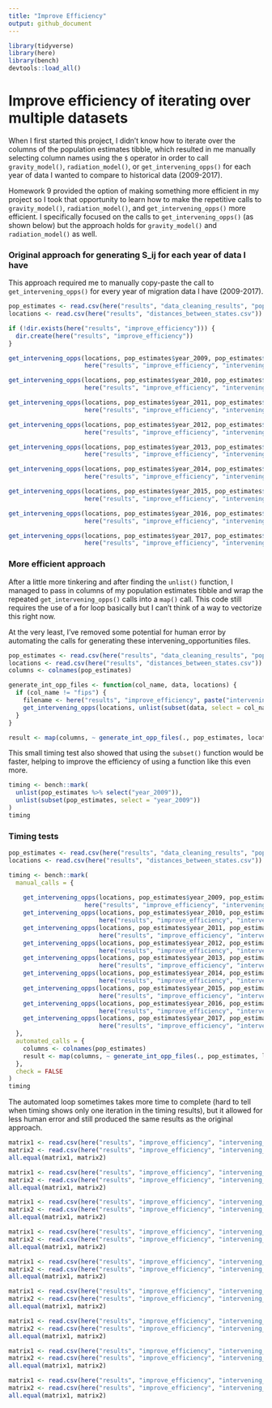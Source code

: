 ```yaml
---
title: "Improve Efficiency"
output: github_document
---
```


```r
library(tidyverse)
library(here)
library(bench)
devtools::load_all()
```

# Improve efficiency of iterating over multiple datasets

When I first started this project, I didn't know how to iterate over the columns of the population estimates tibble, which resulted in me manually selecting column names using the `$` operator in order to call `gravity_model()`, `radiation_model()`, or `get_intervening_opps()` for each year of data I wanted to compare to historical data (2009-2017). 

Homework 9 provided the option of making something more efficient in my project so I took that opportunity to learn how to make the repetitive calls to `gravity_model()`, `radiation_model()`, and `get_intervening_opps()` more efficient. I specifically focused on the calls to `get_intervening_opps()` (as shown below) but the approach holds for `gravity_model()` and `radiation_model()` as well.

### Original approach for generating S_ij for each year of data I have

This approach required me to manually copy-paste the call to `get_intervening_opps()` for every year of migration data I have (2009-2017).
```r
pop_estimates <- read.csv(here("results", "data_cleaning_results", "population_estimates.csv"))
locations <- read.csv(here("results", "distances_between_states.csv"))

if (!dir.exists(here("results", "improve_efficiency"))) {
  dir.create(here("results", "improve_efficiency"))
}

get_intervening_opps(locations, pop_estimates$year_2009, pop_estimates$fips, 
                     here("results", "improve_efficiency", "intervening_opportunities_2009_manual.csv"))

get_intervening_opps(locations, pop_estimates$year_2010, pop_estimates$fips, 
                     here("results", "improve_efficiency", "intervening_opportunities_2010_manual.csv"))

get_intervening_opps(locations, pop_estimates$year_2011, pop_estimates$fips, 
                     here("results", "improve_efficiency", "intervening_opportunities_2011_manual.csv"))

get_intervening_opps(locations, pop_estimates$year_2012, pop_estimates$fips, 
                     here("results", "improve_efficiency", "intervening_opportunities_2012_manual.csv"))

get_intervening_opps(locations, pop_estimates$year_2013, pop_estimates$fips, 
                     here("results", "improve_efficiency", "intervening_opportunities_2013_manual.csv"))

get_intervening_opps(locations, pop_estimates$year_2014, pop_estimates$fips, 
                     here("results", "improve_efficiency", "intervening_opportunities_2014_manual.csv"))

get_intervening_opps(locations, pop_estimates$year_2015, pop_estimates$fips, 
                     here("results", "improve_efficiency", "intervening_opportunities_2015_manual.csv"))

get_intervening_opps(locations, pop_estimates$year_2016, pop_estimates$fips, 
                     here("results", "improve_efficiency", "intervening_opportunities_2016_manual.csv"))

get_intervening_opps(locations, pop_estimates$year_2017, pop_estimates$fips, 
                     here("results", "improve_efficiency", "intervening_opportunities_2017_manual.csv"))
```

### More efficient approach

After a little more tinkering and after finding the `unlist()` function, I managed to pass in columns of my population estimates tibble and wrap the repeated `get_intervening_opps()` calls into a `map()` call. This code still requires the use of a for loop basically but I can't think of a way to vectorize this right now.

At the very least, I've removed some potential for human error by automating the calls for generating these intervening_opportunities files.
```r
pop_estimates <- read.csv(here("results", "data_cleaning_results", "population_estimates.csv"))
locations <- read.csv(here("results", "distances_between_states.csv"))
columns <- colnames(pop_estimates)

generate_int_opp_files <- function(col_name, data, locations) {
  if (col_name != "fips") {
    filename <- here("results", "improve_efficiency", paste("intervening_opportunities_", col_name, ".csv", sep=''))
    get_intervening_opps(locations, unlist(subset(data, select = col_name)), unlist(data %>% select("fips")), filename)
  }
}

result <- map(columns, ~ generate_int_opp_files(., pop_estimates, locations))
```

This small timing test also showed that using the `subset()` function would be faster, helping to improve the efficiency of using a function like this even more.
```r
timing <- bench::mark(
  unlist(pop_estimates %>% select("year_2009")),
  unlist(subset(pop_estimates, select = "year_2009"))
)
timing
```


### Timing tests
```r
pop_estimates <- read.csv(here("results", "data_cleaning_results", "population_estimates.csv"))
locations <- read.csv(here("results", "distances_between_states.csv"))

timing <- bench::mark(
  manual_calls = {
    
    get_intervening_opps(locations, pop_estimates$year_2009, pop_estimates$fips, 
                     here("results", "improve_efficiency", "intervening_opportunities_2009_manual.csv"))
    get_intervening_opps(locations, pop_estimates$year_2010, pop_estimates$fips, 
                         here("results", "improve_efficiency", "intervening_opportunities_2010_manual.csv"))
    get_intervening_opps(locations, pop_estimates$year_2011, pop_estimates$fips, 
                         here("results", "improve_efficiency", "intervening_opportunities_2011_manual.csv"))
    get_intervening_opps(locations, pop_estimates$year_2012, pop_estimates$fips, 
                         here("results", "improve_efficiency", "intervening_opportunities_2012_manual.csv"))
    get_intervening_opps(locations, pop_estimates$year_2013, pop_estimates$fips, 
                         here("results", "improve_efficiency", "intervening_opportunities_2013_manual.csv"))
    get_intervening_opps(locations, pop_estimates$year_2014, pop_estimates$fips, 
                         here("results", "improve_efficiency", "intervening_opportunities_2014_manual.csv"))
    get_intervening_opps(locations, pop_estimates$year_2015, pop_estimates$fips, 
                         here("results", "improve_efficiency", "intervening_opportunities_2015_manual.csv"))
    get_intervening_opps(locations, pop_estimates$year_2016, pop_estimates$fips, 
                         here("results", "improve_efficiency", "intervening_opportunities_2016_manual.csv"))
    get_intervening_opps(locations, pop_estimates$year_2017, pop_estimates$fips, 
                         here("results", "improve_efficiency", "intervening_opportunities_2017_manual.csv"))
  },
  automated_calls = {
    columns <- colnames(pop_estimates)
    result <- map(columns, ~ generate_int_opp_files(., pop_estimates, locations))
  },
  check = FALSE
)
timing
```

The automated loop sometimes takes more time to complete (hard to tell when timing shows only one iteration in the timing results), but it allowed for less human error and still produced the same results as the original approach.
```r
matrix1 <- read.csv(here("results", "improve_efficiency", "intervening_opportunities_2009_manual.csv"))
matrix2 <- read.csv(here("results", "improve_efficiency", "intervening_opportunities_year_2009.csv"))
all.equal(matrix1, matrix2)

matrix1 <- read.csv(here("results", "improve_efficiency", "intervening_opportunities_2010_manual.csv"))
matrix2 <- read.csv(here("results", "improve_efficiency", "intervening_opportunities_year_2010.csv"))
all.equal(matrix1, matrix2)

matrix1 <- read.csv(here("results", "improve_efficiency", "intervening_opportunities_2011_manual.csv"))
matrix2 <- read.csv(here("results", "improve_efficiency", "intervening_opportunities_year_2011.csv"))
all.equal(matrix1, matrix2)

matrix1 <- read.csv(here("results", "improve_efficiency", "intervening_opportunities_2012_manual.csv"))
matrix2 <- read.csv(here("results", "improve_efficiency", "intervening_opportunities_year_2012.csv"))
all.equal(matrix1, matrix2)

matrix1 <- read.csv(here("results", "improve_efficiency", "intervening_opportunities_2013_manual.csv"))
matrix2 <- read.csv(here("results", "improve_efficiency", "intervening_opportunities_year_2013.csv"))
all.equal(matrix1, matrix2)

matrix1 <- read.csv(here("results", "improve_efficiency", "intervening_opportunities_2014_manual.csv"))
matrix2 <- read.csv(here("results", "improve_efficiency", "intervening_opportunities_year_2014.csv"))
all.equal(matrix1, matrix2)

matrix1 <- read.csv(here("results", "improve_efficiency", "intervening_opportunities_2015_manual.csv"))
matrix2 <- read.csv(here("results", "improve_efficiency", "intervening_opportunities_year_2015.csv"))
all.equal(matrix1, matrix2)

matrix1 <- read.csv(here("results", "improve_efficiency", "intervening_opportunities_2016_manual.csv"))
matrix2 <- read.csv(here("results", "improve_efficiency", "intervening_opportunities_year_2016.csv"))
all.equal(matrix1, matrix2)

matrix1 <- read.csv(here("results", "improve_efficiency", "intervening_opportunities_2017_manual.csv"))
matrix2 <- read.csv(here("results", "improve_efficiency", "intervening_opportunities_year_2017.csv"))
all.equal(matrix1, matrix2)
```
